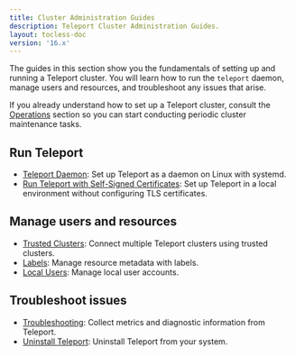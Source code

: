 ```yaml
---
title: Cluster Administration Guides
description: Teleport Cluster Administration Guides.
layout: tocless-doc
version: '16.x'
---
```


The guides in this section show you the fundamentals of setting up and running a
Teleport cluster. You will learn how to run the `teleport` daemon, manage users
and resources, and troubleshoot any issues that arise.

If you already understand how to set up a Teleport cluster, consult the
[Operations](/docs/ver/16.x/management/operations) section so you can start conducting periodic
cluster maintenance tasks.

## Run Teleport

- [Teleport Daemon](/docs/ver/16.x/management/admin/daemon): Set up Teleport as a daemon on Linux with systemd.
- [Run Teleport with Self-Signed Certificates](/docs/ver/16.x/management/admin/self-signed-certs): Set up Teleport in a local
  environment without configuring TLS certificates.

## Manage users and resources

- [Trusted Clusters](/docs/ver/16.x/management/admin/trustedclusters): Connect multiple Teleport clusters using trusted clusters.
- [Labels](/docs/ver/16.x/management/admin/labels): Manage resource metadata with labels.
- [Local Users](/docs/ver/16.x/management/admin/users): Manage local user accounts.

## Troubleshoot issues

- [Troubleshooting](/docs/ver/16.x/management/admin/troubleshooting): Collect metrics and diagnostic information from Teleport.
- [Uninstall Teleport](/docs/ver/16.x/management/admin/uninstall-teleport): Uninstall Teleport from your system.
